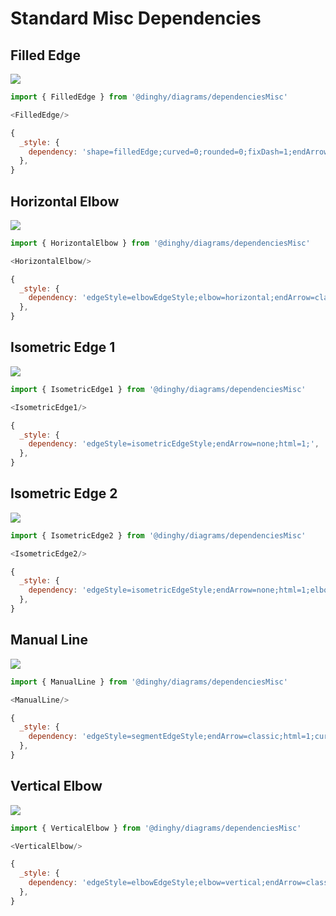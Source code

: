 
# Standard Misc Dependencies


## Filled Edge

<Tabs>
  <TabItem value="Preview">

![](./filled-edge.png#drawio)

  </TabItem>
  <TabItem value="Usage">
    
```js
import { FilledEdge } from '@dinghy/diagrams/dependenciesMisc'

<FilledEdge/>
```

  </TabItem>
  <TabItem value="Definition">
    
```js
{
  _style: {
    dependency: 'shape=filledEdge;curved=0;rounded=0;fixDash=1;endArrow=none;strokeWidth=10;fillColor=#ffffff;edgeStyle=orthogonalEdgeStyle;html=1;',
  },
}
```

  </TabItem>
</Tabs>


## Horizontal Elbow

<Tabs>
  <TabItem value="Preview">

![](./horizontal-elbow.png#drawio)

  </TabItem>
  <TabItem value="Usage">
    
```js
import { HorizontalElbow } from '@dinghy/diagrams/dependenciesMisc'

<HorizontalElbow/>
```

  </TabItem>
  <TabItem value="Definition">
    
```js
{
  _style: {
    dependency: 'edgeStyle=elbowEdgeStyle;elbow=horizontal;endArrow=classic;html=1;curved=0;rounded=0;endSize=8;startSize=8;',
  },
}
```

  </TabItem>
</Tabs>


## Isometric Edge 1

<Tabs>
  <TabItem value="Preview">

![](./isometric-edge-1.png#drawio)

  </TabItem>
  <TabItem value="Usage">
    
```js
import { IsometricEdge1 } from '@dinghy/diagrams/dependenciesMisc'

<IsometricEdge1/>
```

  </TabItem>
  <TabItem value="Definition">
    
```js
{
  _style: {
    dependency: 'edgeStyle=isometricEdgeStyle;endArrow=none;html=1;',
  },
}
```

  </TabItem>
</Tabs>


## Isometric Edge 2

<Tabs>
  <TabItem value="Preview">

![](./isometric-edge-2.png#drawio)

  </TabItem>
  <TabItem value="Usage">
    
```js
import { IsometricEdge2 } from '@dinghy/diagrams/dependenciesMisc'

<IsometricEdge2/>
```

  </TabItem>
  <TabItem value="Definition">
    
```js
{
  _style: {
    dependency: 'edgeStyle=isometricEdgeStyle;endArrow=none;html=1;elbow=vertical;',
  },
}
```

  </TabItem>
</Tabs>


## Manual Line

<Tabs>
  <TabItem value="Preview">

![](./manual-line.png#drawio)

  </TabItem>
  <TabItem value="Usage">
    
```js
import { ManualLine } from '@dinghy/diagrams/dependenciesMisc'

<ManualLine/>
```

  </TabItem>
  <TabItem value="Definition">
    
```js
{
  _style: {
    dependency: 'edgeStyle=segmentEdgeStyle;endArrow=classic;html=1;curved=0;rounded=0;endSize=8;startSize=8;',
  },
}
```

  </TabItem>
</Tabs>


## Vertical Elbow

<Tabs>
  <TabItem value="Preview">

![](./vertical-elbow.png#drawio)

  </TabItem>
  <TabItem value="Usage">
    
```js
import { VerticalElbow } from '@dinghy/diagrams/dependenciesMisc'

<VerticalElbow/>
```

  </TabItem>
  <TabItem value="Definition">
    
```js
{
  _style: {
    dependency: 'edgeStyle=elbowEdgeStyle;elbow=vertical;endArrow=classic;html=1;curved=0;rounded=0;endSize=8;startSize=8;',
  },
}
```

  </TabItem>
</Tabs>

